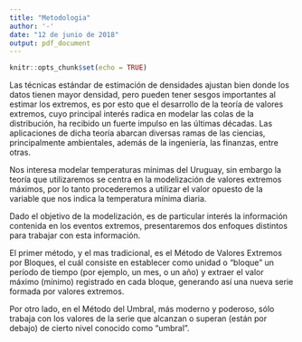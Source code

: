 ```yaml
---
title: "Metodologia"
author: '-'
date: "12 de junio de 2018"
output: pdf_document
---
```


```r
knitr::opts_chunk$set(echo = TRUE)
```
Las técnicas estándar de estimación de
densidades ajustan bien donde los datos tienen mayor densidad, pero pueden tener sesgos importantes al estimar los extremos, es por esto que el desarrollo de la teoría de valores extremos, cuyo principal interés radica en modelar las colas de la distribución, ha recibido un fuerte impulso en las últimas décadas. Las aplicaciones de dicha teoría abarcan diversas ramas de las ciencias, principalmente ambientales, además de la ingeniería, las
finanzas, entre otras.

Nos interesa modelar temperaturas mínimas del Uruguay, sin embargo la teoría que utilizaremos se centra en la modelización de valores extremos máximos, por lo tanto procederemos a utilizar el valor opuesto de la variable que nos indica la temperatura mínima diaria.

Dado el objetivo de la modelización, es de particular interés la información contenida en los eventos extremos, presentaremos dos enfoques distintos para trabajar con esta información.

El primer método, y el mas tradicional, es el Método de Valores Extremos por Bloques, el cuál consiste en establecer como unidad o “bloque” un período de tiempo (por ejemplo, un mes, o un año) y extraer el valor máximo (mínimo) registrado en cada bloque, generando así una nueva serie formada por valores extremos. 

Por otro lado, en el Método del Umbral, más moderno y poderoso, sólo trabaja con los valores de la serie que alcanzan o superan (están por debajo) de cierto nivel conocido como "umbral".



